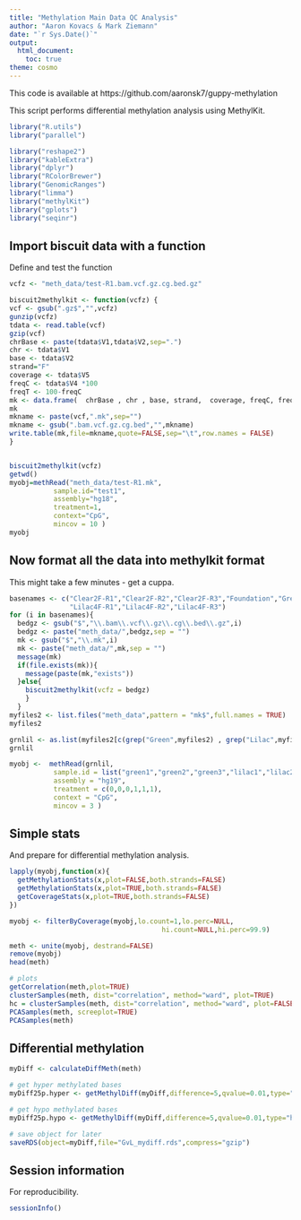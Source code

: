 ```yaml
---
title: "Methylation Main Data QC Analysis"
author: "Aaron Kovacs & Mark Ziemann"
date: "`r Sys.Date()`"
output:
  html_document:
    toc: true
theme: cosmo
---
```


This code is available at https://github.com/aaronsk7/guppy-methylation


This script performs differential methylation analysis using MethylKit.

```r

library("R.utils")
library("parallel")

library("reshape2")
library("kableExtra")
library("dplyr")
library("RColorBrewer")
library("GenomicRanges")
library("limma")
library("methylKit")
library("gplots")
library("seqinr")

```


## Import biscuit data with a function

Define and test the function

```r

vcfz <- "meth_data/test-R1.bam.vcf.gz.cg.bed.gz"

biscuit2methylkit <- function(vcfz) {
vcf <- gsub(".gz$","",vcfz)
gunzip(vcfz)
tdata <- read.table(vcf)
gzip(vcf)
chrBase <- paste(tdata$V1,tdata$V2,sep=".")
chr <- tdata$V1
base <- tdata$V2
strand="F"
coverage <- tdata$V5
freqC <- tdata$V4 *100 
freqT <- 100-freqC 
mk <- data.frame(  chrBase , chr , base, strand,  coverage, freqC, freqT )
mk
mkname <- paste(vcf,".mk",sep="")
mkname <- gsub(".bam.vcf.gz.cg.bed","",mkname)
write.table(mk,file=mkname,quote=FALSE,sep="\t",row.names = FALSE)
}


biscuit2methylkit(vcfz)
getwd()
myobj=methRead("meth_data/test-R1.mk",
           sample.id="test1",
           assembly="hg18",
           treatment=1,
           context="CpG",
           mincov = 10 )
myobj


```

## Now format all the data into methylkit format

This might take a few minutes - get a cuppa.

```r

basenames <- c("Clear2F-R1","Clear2F-R2","Clear2F-R3","Foundation","Green3F-R1","Green3F-R2","Green3F-R3",
               "Lilac4F-R1","Lilac4F-R2","Lilac4F-R3")
for (i in basenames){
  bedgz <- gsub("$","\\.bam\\.vcf\\.gz\\.cg\\.bed\\.gz",i)
  bedgz <- paste("meth_data/",bedgz,sep = "")
  mk <- gsub("$","\\.mk",i)
  mk <- paste("meth_data/",mk,sep = "")
  message(mk)
  if(file.exists(mk)){
    message(paste(mk,"exists"))
  }else{
    biscuit2methylkit(vcfz = bedgz)  
    }
  }
myfiles2 <- list.files("meth_data",pattern = "mk$",full.names = TRUE)
myfiles2

grnlil <- as.list(myfiles2[c(grep("Green",myfiles2) , grep("Lilac",myfiles2))])
grnlil

myobj <-  methRead(grnlil,
           sample.id = list("green1","green2","green3","lilac1","lilac2","lilac3"),
           assembly = "hg19",
           treatment = c(0,0,0,1,1,1),
           context = "CpG",
           mincov = 3 )


```

## Simple stats

And prepare for differential methylation analysis.

```r

lapply(myobj,function(x){
  getMethylationStats(x,plot=FALSE,both.strands=FALSE)
  getMethylationStats(x,plot=TRUE,both.strands=FALSE)
  getCoverageStats(x,plot=TRUE,both.strands=FALSE)
})

myobj <- filterByCoverage(myobj,lo.count=1,lo.perc=NULL,
                                      hi.count=NULL,hi.perc=99.9)

meth <- unite(myobj, destrand=FALSE)
remove(myobj)
head(meth)

# plots
getCorrelation(meth,plot=TRUE)
clusterSamples(meth, dist="correlation", method="ward", plot=TRUE)
hc = clusterSamples(meth, dist="correlation", method="ward", plot=FALSE)
PCASamples(meth, screeplot=TRUE)
PCASamples(meth)

```


## Differential methylation


```r

myDiff <- calculateDiffMeth(meth)

# get hyper methylated bases
myDiff25p.hyper <- getMethylDiff(myDiff,difference=5,qvalue=0.01,type="hyper")

# get hypo methylated bases
myDiff25p.hypo <- getMethylDiff(myDiff,difference=5,qvalue=0.01,type="hypo")

# save object for later
saveRDS(object=myDiff,file="GvL_mydiff.rds",compress="gzip")

```


## Session information


For reproducibility.

```r
sessionInfo()
```
